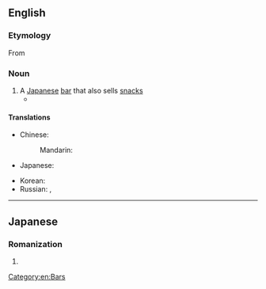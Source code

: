 ==English==
{{wikipedia}}

===Etymology===
From {{etyl|ja|en}} {{m|ja|居酒屋|tr=izakaya}}

===Noun===
{{en-noun|~|izakaya|izakayas}}

# A [[Japanese]] [[bar]] that also sells [[snack]]s
#* {{quote-journal|date=January 28, 2007|author=|title=Island Within an Island|work=New York Times|url=http://www.nytimes.com/2007/01/28/dining/28rest.html
|passage=The sprawling multipage menu offers cleanly executed dishes meant to accompany the sake, including standards like boiled edamame, and the filling rice balls called onigiri that you would expect at any '''izakaya''', or Japanese pub.}}

====Translations====
{{trans-top|a Japanese bar that also sells snack}}
* Chinese:
*: Mandarin: {{t+|cmn|居酒屋|tr=jūjiǔwū|sc=Hani}}
* Japanese: {{t+|ja|居酒屋|tr=いざかや, izakaya|sc=Jpan}}
{{trans-mid}}
* Korean: {{t|ko|이자카야|sc=Kore}}
* Russian: {{t+|ru|идзака́я|f}}, {{t|ru|изака́я|f|sc=Cyrl}}
{{trans-bottom}}

[[Category:en:Bars]]

----

==Japanese==

===Romanization===
{{ja-romaji}}

# {{ja-romanization of|いざかや}}